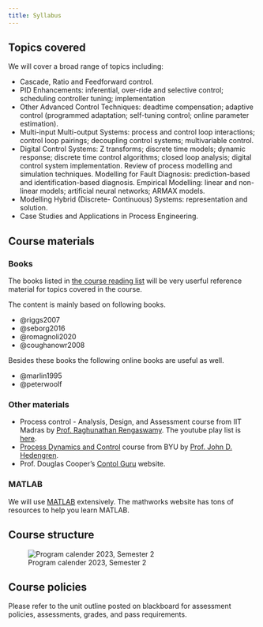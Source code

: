 ```yaml
---
title: Syllabus
---
```


## Topics covered

We will cover a broad range of topics including: 

- Cascade, Ratio and Feedforward control. 
- PID Enhancements: inferential, over-ride and selective control; scheduling
  controller tuning; implementation 
- Other Advanced Control Techniques: deadtime compensation; adaptive control
  (programmed adaptation; self-tuning control; online parameter estimation). 
- Multi-input Multi-output Systems: process and control loop interactions;
  control loop pairings; decoupling control systems; multivariable control.
- Digital Control Systems: Z transforms; discrete time models; dynamic
  response; discrete time control algorithms; closed loop analysis; digital
  control system implementation. Review of process modelling and simulation
  techniques. Modelling for Fault Diagnosis: prediction-based and
  identification-based diagnosis. Empirical Modelling: linear and non-linear
  models; artificial neural networks; ARMAX models. 
- Modelling Hybrid (Discrete- Continuous) Systems: representation and solution. 
- Case Studies and Applications in Process Engineering.

## Course materials

### Books

The books listed in [the course reading
list](https://curtin.alma.exlibrisgroup.com/leganto/readinglist/lists/14056101590001951)
will be very userful reference material for topics covered in the course.   

The content is mainly based on following books. 

- @riggs2007
- @seborg2016
- @romagnoli2020
- @coughanowr2008

Besides these books the following online books are useful as well. 

- @marlin1995
- @peterwoolf

### Other materials

- Process control - Analysis, Design, and Assessment course from IIT Madras by
  [Prof. Raghunathan
  Rengaswamy](https://rbcdsai.iitm.ac.in/people/raghunathan-rengaswamy/). The
  youtube play list is
  [here](https://www.youtube.com/playlist?list=PLyqSpQzTE6M-OjiNwE2GQzXmZ6NaVWUnf).
- [Process Dynamics and
  Control](https://apmonitor.com/che436/index.php/Main/HomePage) course from
  BYU by [Prof. John D.
  Hedengren](https://apm.byu.edu/prism/index.php/Members/JohnHedengren). 
- Prof. Douglas Cooper's [Contol Guru](https://controlguru.com/table-of-contents/) website.

### MATLAB

We will use [MATLAB](https://au.mathworks.com/products/matlab.html)
extensively. The mathworks website has tons of resources to help you learn
MATLAB.

## Course structure

![Program calender 2023, Semester 2](../../assets/images/program_calender_2023_s2.png)

## Course policies

Please refer to the unit outline posted on blackboard for assessment policies,
assessments, grades, and pass requirements. 

